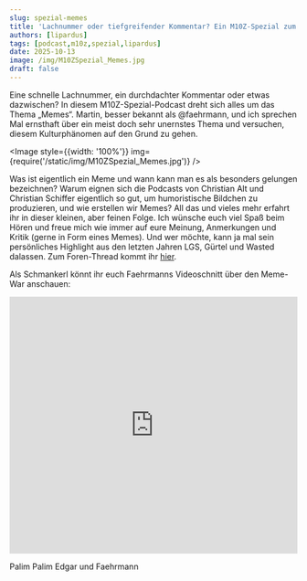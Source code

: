 ---
slug: spezial-memes
title: 'Lachnummer oder tiefgreifender Kommentar? Ein M10Z-Spezial zum Thema "Memes"'
authors: [lipardus]
tags: [podcast,m10z,spezial,lipardus]
date: 2025-10-13
image: /img/M10ZSpezial_Memes.jpg
draft: false
---


Eine schnelle Lachnummer, ein durchdachter Kommentar oder etwas dazwischen? In diesem M10Z-Spezial-Podcast dreht sich alles um das Thema „Memes“. Martin, besser bekannt als @faehrmann, und ich sprechen Mal ernsthaft über ein meist doch sehr unernstes Thema und versuchen, diesem Kulturphänomen auf den Grund zu gehen. 

<Image style={{width: '100%'}} img={require('/static/img/M10ZSpezial_Memes.jpg')} />

<!--truncate-->

Was ist eigentlich ein Meme und wann kann man es als besonders gelungen bezeichnen? Warum eignen sich die Podcasts von Christian Alt und Christian Schiffer eigentlich so gut, um humoristische Bildchen zu produzieren, und wie erstellen wir Memes? All das und vieles mehr erfahrt ihr in dieser kleinen, aber feinen Folge. Ich wünsche euch viel Spaß beim Hören und freue mich wie immer auf eure Meinung, Anmerkungen und Kritik (gerne in Form eines Memes). Und wer möchte, kann ja mal sein persönliches Highlight aus den letzten Jahren LGS, Gürtel und Wasted dalassen. Zum Foren-Thread kommt ihr [hier](https://community.wasted.de/).

Als Schmankerl könnt ihr euch Faehrmanns Videoschnitt über den Meme-War anschauen:

<div className="youtube-embed">
    <iframe width="100%" height="450" src="https://www.youtube.com/embed/loQpbr5Uqv8"
        title="WE ARE FOOTBALL - Wer hat den Gürtel - Der Kampf" frameborder="0"
        allow="accelerometer; autoplay; clipboard-write; encrypted-media; gyroscope; picture-in-picture; web-share"
        referrerpolicy="strict-origin-when-cross-origin" allowfullscreen></iframe>
</div>

Palim Palim
Edgar und Faehrmann

<ReactPlayer
    width="100%"
    height="50px"
    controls
    src='https://m10z.picnotes.de/Spezial/M10Z_Memes_Spezial.mp3'
/>
